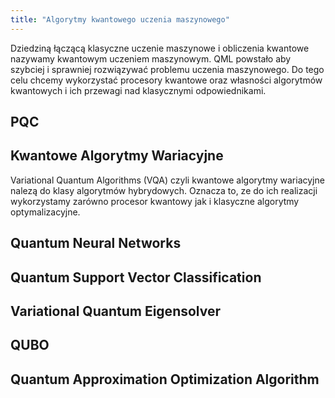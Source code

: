 ```yaml
---
title: "Algorytmy kwantowego uczenia maszynowego"
---
```


Dziedziną łączącą klasyczne uczenie maszynowe i obliczenia kwantowe nazywamy kwantowym uczeniem maszynowym.
QML powstało aby szybciej i sprawniej rozwiązywać problemu uczenia maszynowego.
Do tego celu chcemy wykorzystać procesory kwantowe oraz własności algorytmów kwantowych i ich przewagi nad klasycznymi odpowiednikami.

## PQC

## Kwantowe Algorytmy Wariacyjne 

Variational Quantum Algorithms (VQA) czyli kwantowe algorytmy wariacyjne nalezą do klasy 
algorytmów hybrydowych. Oznacza to, ze do ich realizacji wykorzystamy zarówno procesor kwantowy jak i klasyczne algorytmy optymalizacyjne. 

## Quantum Neural Networks

## Quantum Support Vector Classification 

## Variational Quantum Eigensolver

## QUBO

## Quantum Approximation Optimization Algorithm 
